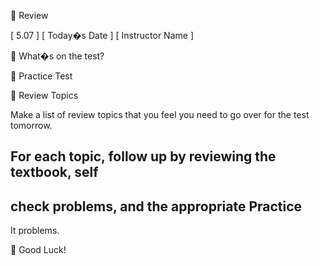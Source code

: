 
Review


[ 5.07 ] [ Today�s Date ] [ Instructor Name ]



What�s on the test?



Practice Test



Review Topics


Make a list of review topics that you feel you need to go over for the 
test tomorrow.


For each topic, follow up by reviewing the textbook, self
-
check 
problems, and the appropriate Practice
-
It problems.



Good Luck!



